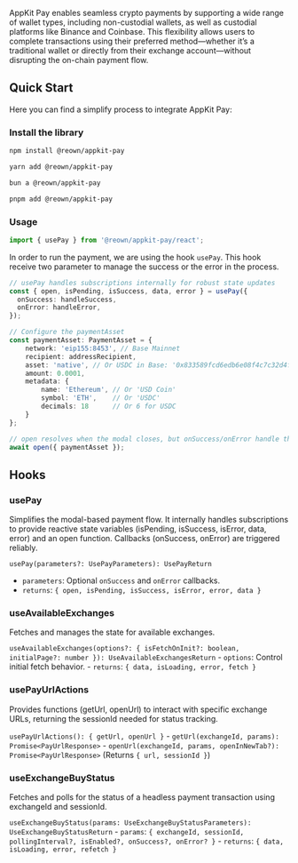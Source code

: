 AppKit Pay enables seamless crypto payments by supporting a wide range of wallet types, 
including non-custodial wallets, as well as custodial platforms like Binance and Coinbase. 
This flexibility allows users to complete transactions using their preferred method—whether 
it’s a traditional wallet or directly from their exchange account—without disrupting the on-chain payment flow.

## Quick Start 
Here you can find a simplify process to integrate AppKit Pay:

### Install the library

<CodeGroup>

```bash npm
npm install @reown/appkit-pay
```

```bash Yarn
yarn add @reown/appkit-pay
```

```bash Bun
bun a @reown/appkit-pay
```

```bash pnpm
pnpm add @reown/appkit-pay
```
</CodeGroup>

### Usage
```ts
import { usePay } from '@reown/appkit-pay/react';
```

In order to run the payment, we are using the hook `usePay`. This hook receive two parameter to manage the success or the error in the process.

```ts
// usePay handles subscriptions internally for robust state updates
const { open, isPending, isSuccess, data, error } = usePay({
  onSuccess: handleSuccess, 
  onError: handleError,
});

// Configure the paymentAsset
const paymentAsset: PaymentAsset = {
    network: 'eip155:8453', // Base Mainnet
    recipient: addressRecipient,
    asset: 'native', // Or USDC in Base: '0x833589fcd6edb6e08f4c7c32d4f71b54bda02913'
    amount: 0.0001,
    metadata: {
        name: 'Ethereum', // Or 'USD Coin'
        symbol: 'ETH',    // Or 'USDC'
        decimals: 18      // Or 6 for USDC
    }
};

// open resolves when the modal closes, but onSuccess/onError handle the actual payment result
await open({ paymentAsset });
```
## Hooks

### usePay
Simplifies the modal-based payment flow. 
It internally handles subscriptions to provide reactive state variables (isPending, isSuccess, isError, data, error) 
and an open function. Callbacks (onSuccess, onError) are triggered reliably.

`usePay(parameters?: UsePayParameters): UsePayReturn`
  - `parameters`: Optional `onSuccess` and `onError` callbacks.
  - `returns`: `{ open, isPending, isSuccess, isError, error, data }`

### useAvailableExchanges
Fetches and manages the state for available exchanges.

`useAvailableExchanges(options?: { isFetchOnInit?: boolean, initialPage?: number }): UseAvailableExchangesReturn`
    - `options`: Control initial fetch behavior.
    - `returns`: `{ data, isLoading, error, fetch }`

### usePayUrlActions
Provides functions (getUrl, openUrl) to interact with specific exchange URLs, returning the sessionId needed for status tracking.

`usePayUrlActions(): { getUrl, openUrl }`
    - `getUrl(exchangeId, params): Promise<PayUrlResponse>`
    - `openUrl(exchangeId, params, openInNewTab?): Promise<PayUrlResponse>` (Returns `{ url, sessionId }`)

### useExchangeBuyStatus
Fetches and polls for the status of a headless payment transaction using exchangeId and sessionId.

`useExchangeBuyStatus(params: UseExchangeBuyStatusParameters): UseExchangeBuyStatusReturn`
    - `params`: `{ exchangeId, sessionId, pollingInterval?, isEnabled?, onSuccess?, onError? }`
    - `returns`: `{ data, isLoading, error, refetch }`

